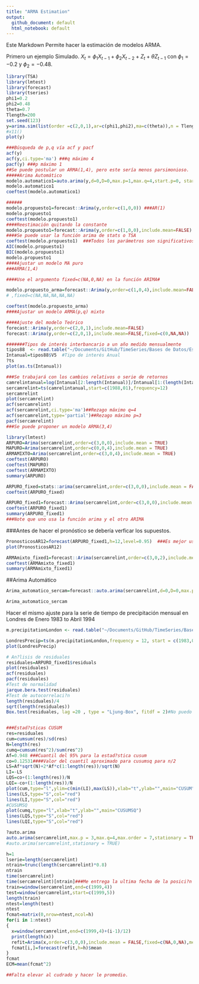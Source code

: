 ```yaml
---
title: "ARMA Estimation"
output:
  github_document: default
  html_notebook: default
---
```


Este Markdown Permite hacer la estimación de modelos ARMA.


Primero un ejemplo Simulado.
$X_t=\phi_{1}X_{t-1}+\phi_{2}X_{t-2}+Z_t+\theta Z_{t-1}$ con $\phi_{1}=-0.2$ y $\phi_2=-0.48$.

```r
library(TSA)
library(lmtest)
library(forecast)
library(tseries)
phi1=0.2
phi2=0.48
theta=0.7
Tlength=200
set.seed(123)
y=arima.sim(list(order =c(2,0,1),ar=c(phi1,phi2),ma=c(theta)),n = Tlength)
#x11()
plot(y)

###Búsqueda de p,q vía acf y pacf
acf(y)
acf(y,ci.type='ma') ###q máximo 4
pacf(y) ###p máximo 1
##Se puede postular un ARMA(1,4), pero este sería menos parsimonioso.
#####Arima Automático
modelo.automatico1=auto.arima(y,d=0,D=0,max.p=1,max.q=4,start.p=0, start.q=0,seasonal=FALSE,max.order=5,stationary=TRUE,ic="aicc",stepwise=FALSE,allowmean = TRUE)  ###Se propuso un modelo ARMA(1,4), aunque varioscoeficientes no son significativo
modelo.automatico1
coeftest(modelo.automatico1)

######
modelo.propuesto1=forecast::Arima(y,order=c(1,0,0)) ###AR(1)
modelo.propuesto1
coeftest(modelo.propuesto1)
####Reestimación quitando la constante
modelo.propuesto1=forecast::Arima(y,order=c(1,0,0),include.mean=FALSE) ###AR(1)
####Se puede usar la función arima de stats o TSA
coeftest(modelo.propuesto1)  ###Todos los parámetros son significativos
AIC(modelo.propuesto1)
BIC(modelo.propuesto1)
modelo.propuesto1
####Ajustar un modelo MA puro
###ARMA(1,4)

####Use el argumento fixed=c(NA,0,NA) en la función ARIMA#

modelo.propuesto_arma=forecast::Arima(y,order=c(1,0,4),include.mean=FALSE)
# ,fixed=c(NA,NA,NA,NA,NA)

coeftest(modelo.propuesto_arma)
####Ajustar un modelo ARMA(p,q) mixto

####Ajuste del modelo Teórico
forecast::Arima(y,order=c(2,0,1),include.mean=FALSE)
forecast::Arima(y,order=c(2,0,1),include.mean=FALSE,fixed=c(0,NA,NA))
```


```r

#######Tipos de interés interbancario a un año medido mensualmente
tipos88  <- read.table("~/Documents/GitHub/TimeSeries/Bases de Datos/Estacionarias/tipos88.dat", quote="\"", comment.char="")
Intanual=tipos88$V5  #Tipo de interés Anual
?ts
plot(as.ts(Intanual))
```

```r
###Se trabajará con los cambios relativos o serie de retornos
camrelintanual=log(Intanual[2:length(Intanual)]/Intanual[1:(length(Intanual)-1)])
sercamrelint=ts(camrelintanual,start=c(1988,01),frequency=12)
sercamrelint
plot(sercamrelint)
acf(sercamrelint)
acf(sercamrelint,ci.type='ma')##Rezago máximo q=4
acf(sercamrelint,type='partial')##Rezago máximo p=3
pacf(sercamrelint)
###Se puede proponer un modelo ARMA(3,4)

```

```r
library(lmtest)
ARPURO=Arima(sercamrelint,order=c(3,0,0),include.mean = TRUE)
MAPURO=Arima(sercamrelint,order=c(0,0,4),include.mean = TRUE)
ARMAMIXTO=Arima(sercamrelint,order=c(3,0,4),include.mean = TRUE)
coeftest(ARPURO)
coeftest(MAPURO)
coeftest(ARMAMIXTO)
summary(ARPURO)
```



```r
ARPURO_fixed=stats::arima(sercamrelint,order=c(3,0,0),include.mean = FALSE,fixed=c(NA,0,NA),method = c("CSS-ML"))
coeftest(ARPURO_fixed)  

ARPURO_fixed1=forecast::Arima(sercamrelint,order=c(3,0,0),include.mean = FALSE,fixed=c(NA,0,NA),method = c("CSS-ML"))
coeftest(ARPURO_fixed1)
summary(ARPURO_fixed1)
###Note que uno usa la función arima y el otro ARIMA
```
###Antes de hacer el pronóstico se debería verficar los supuestos.
```r
PronosticosAR12=forecast(ARPURO_fixed1,h=12,level=0.95)  ###Es mejor usar el objeto de la función ARIMA
plot(PronosticosAR12)
```

```r
ARMAmixto_fixed1=forecast::Arima(sercamrelint,order=c(3,0,2),include.mean = FALSE,method = c("CSS-ML")) #,fixed=c(NA,NA,NA,NA,NA,0,0)
coeftest(ARMAmixto_fixed1)
summary(ARMAmixto_fixed1)
```

##Arima Automático
```r
Arima_automatico_sercam=forecast::auto.arima(sercamrelint,d=0,D=0,max.p=4,max.q=4,start.p=0, start.q=0,seasonal=FALSE,max.order=8,stationary=TRUE,ic="bic",stepwise=FALSE,allowmean = TRUE) 

Arima_automatico_sercam 
```




Hacer el mismo ajuste para la serie de tiempo  de precipitación mensual en Londres de Enero 1983 to Abril 1994
```r
m.precipitationLondon <- read.table("~/Documents/GitHub/TimeSeries/Bases de Datos/Estacionarias/m-precipitationLondon.txt", quote="\"", comment.char="")

LondresPrecip=ts(m.precipitationLondon,frequency = 12, start = c(1983,01))
plot(LondresPrecip)
```


```r
# An?lisis de residuales
residuales=ARPURO_fixed1$residuals
plot(residuales)
acf(residuales)
pacf(residuales)
#Test de normalidad
jarque.bera.test(residuales)
#Test de autocorrelaci?n
length(residuales)/4
sqrt(length(residuales))
Box.test(residuales, lag =20 , type = "Ljung-Box", fitdf = 2)#No puedo Rechazar la hipótesis de no autocorrelación!


###Estad?sticas CUSUM
res=residuales
cum=cumsum(res)/sd(res)
N=length(res)
cumq=cumsum(res^2)/sum(res^2)
Af=0.948 ###Cuantil del 95% para la estad?stica cusum
co=0.12531####Valor del cuantil aproximado para cusumsq para n/2
LS=Af*sqrt(N)+2*Af*c(1:length(res))/sqrt(N)
LI=-LS
LQS=co+(1:length(res))/N
LQI=-co+(1:length(res))/N
plot(cum,type="l",ylim=c(min(LI),max(LS)),xlab="t",ylab="",main="CUSUM")
lines(LS,type="S",col="red")
lines(LI,type="S",col="red")
#CUSUMSQ
plot(cumq,type="l",xlab="t",ylab="",main="CUSUMSQ")                      
lines(LQS,type="S",col="red")                                                                           
lines(LQI,type="S",col="red")
```


```r
?auto.arima
auto.arima(sercamrelint,max.p = 3,max.q=4,max.order = 7,stationary = TRUE,seasonal = FALSE,stepwise = FALSE,ic='bic')
#auto.arima(sercamrelint,stationary = TRUE)
```
```r
h=1
lserie=length(sercamrelint)
ntrain=trunc(length(sercamrelint)*0.8)
ntrain
time(sercamrelint)
time(sercamrelint)[ntrain]###Me entrega la ultima fecha de la posici?n ntrain
train=window(sercamrelint,end=c(1999,4))
test=window(sercamrelint,start=c(1999,5))
length(train)
ntest=length(test)
ntest
fcmat=matrix(0,nrow=ntest,ncol=h)
for(i in 1:ntest)
{
  x=window(sercamrelint,end=c(1999,4)+(i-1)/12)
  print(length(x))
  refit=Arima(x,order=c(3,0,0),include.mean = FALSE,fixed=c(NA,0,NA),method = c("CSS-ML"))
  fcmat[i,]=forecast(refit,h=h)$mean
}
fcmat
ECM=mean(fcmat^2)

##Falta elevar al cudrado y hacer le promedio.
```

